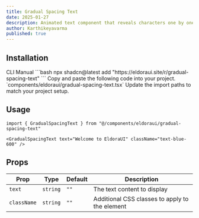 ```yaml
---
title: Gradual Spacing Text
date: 2025-01-27
description: Animated text component that reveals characters one by one with gradual spacing effect.
author: Karthikeyavarma
published: true
---
```


<ComponentPreview name="gradual-spacing-text-demo" />

## Installation

<Tabs defaultValue="cli">
  <TabsList>
    <TabsTrigger value="cli">CLI</TabsTrigger>
    <TabsTrigger value="manual">Manual</TabsTrigger>
  </TabsList>
  <TabsContent value="cli">
    ```bash 
    npx shadcn@latest add "https://eldoraui.site/r/gradual-spacing-text" 
    ```
  </TabsContent>
  <TabsContent value="manual">
    <Steps>
      <Step>Copy and paste the following code into your project.</Step>
      `components/eldoraui/gradual-spacing-text.tsx`
      <ComponentSource name="gradual-spacing-text" />
      <Step>Update the import paths to match your project setup.</Step>
    </Steps>
  </TabsContent>
</Tabs>

## Usage

```tsx showLineNumbers
import { GradualSpacingText } from "@/components/eldoraui/gradual-spacing-text"
```

```tsx showLineNumbers
<GradualSpacingText text="Welcome to EldoraUI" className="text-blue-600" />
```

## Props

| Prop        | Type     | Default | Description                                    |
| ----------- | -------- | ------- | ---------------------------------------------- |
| `text`      | `string` | `""`    | The text content to display                    |
| `className` | `string` | `""`    | Additional CSS classes to apply to the element |
